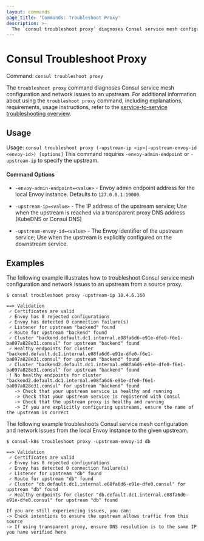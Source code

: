```yaml
---
layout: commands
page_title: 'Commands: Troubleshoot Proxy'
description: >-
  The `consul troubleshoot proxy` diagnoses Consul service mesh configuration and network issues to an upstream.
---
```


# Consul Troubleshoot Proxy

Command: `consul troubleshoot proxy`

The `troubleshoot proxy` command diagnoses Consul service mesh configuration and network issues to an upstream. For additional information about using the `troubleshoot proxy` command, including explanations, requirements, usage instructions, refer to the [service-to-service troubleshooting overview](/consul/docs/troubleshoot/troubleshoot-services).

## Usage

Usage: `consul troubleshoot proxy (-upstream-ip <ip>|-upstream-envoy-id <envoy-id>) [options]`
This command requires `-envoy-admin-endpoint` or `-upstream-ip` to specify the upstream.

#### Command Options

- `-envoy-admin-endpoint=<value>` - Envoy admin endpoint address for the local Envoy instance.
Defaults to `127.0.0.1:19000`.

- `-upstream-ip=<value>` -  The IP address of the upstream service; Use when the upstream is reached via a transparent proxy DNS address (KubeDNS or Consul DNS)

- `-upstream-envoy-id=<value>` - The Envoy identifier of the upstream service; Use when the upstream is explicitly configured on the downstream service.

## Examples

The following example illustrates how to troubleshoot Consul service mesh configuration and network issues to an upstream from a source proxy.

  ```shell-session
  $ consul troubleshoot proxy -upstream-ip 10.4.6.160

  ==> Validation
   ✓ Certificates are valid
   ✓ Envoy has 0 rejected configurations
   ✓ Envoy has detected 0 connection failure(s)
   ✓ Listener for upstream "backend" found
   ✓ Route for upstream "backend" found
   ✓ Cluster "backend.default.dc1.internal.e08fa6d6-e91e-dfe0-f6e1-ba097a828e31.consul" for upstream "backend" found
   ✓ Healthy endpoints for cluster "backend.default.dc1.internal.e08fa6d6-e91e-dfe0-f6e1-ba097a828e31.consul" for upstream "backend" found
   ✓ Cluster "backend2.default.dc1.internal.e08fa6d6-e91e-dfe0-f6e1-ba097a828e31.consul" for upstream "backend" found
   ! No healthy endpoints for cluster "backend2.default.dc1.internal.e08fa6d6-e91e-dfe0-f6e1-ba097a828e31.consul" for upstream "backend" found
     -> Check that your upstream service is healthy and running
     -> Check that your upstream service is registered with Consul
     -> Check that the upstream proxy is healthy and running
     -> If you are explicitly configuring upstreams, ensure the name of the upstream is correct
  ```

The following example troubleshoots Consul service mesh configuration and network issues from the local Envoy instance to the given upstream.

  ```shell-session
  $ consul-k8s troubleshoot proxy -upstream-envoy-id db

  ==> Validation
   ✓ Certificates are valid
   ✓ Envoy has 0 rejected configurations
   ✓ Envoy has detected 0 connection failure(s)
   ✓ Listener for upstream "db" found
   ✓ Route for upstream "db" found
   ✓ Cluster "db.default.dc1.internal.e08fa6d6-e91e-dfe0.consul" for upstream "db" found
   ✓ Healthy endpoints for cluster "db.default.dc1.internal.e08fa6d6-e91e-dfe0.consul" for upstream "db" found

  If you are still experiencing issues, you can:
  -> Check intentions to ensure the upstream allows traffic from this source
  -> If using transparent proxy, ensure DNS resolution is to the same IP you have verified here
  ```
